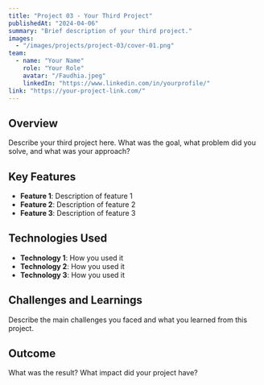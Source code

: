 ```yaml
---
title: "Project 03 - Your Third Project"
publishedAt: "2024-04-06"
summary: "Brief description of your third project."
images:
  - "/images/projects/project-03/cover-01.png"
team:
  - name: "Your Name"
    role: "Your Role"
    avatar: "/Faudhia.jpeg"
    linkedIn: "https://www.linkedin.com/in/yourprofile/"
link: "https://your-project-link.com/"
---
```


## Overview

Describe your third project here. What was the goal, what problem did you solve, and what was your approach?

## Key Features

- **Feature 1**: Description of feature 1
- **Feature 2**: Description of feature 2
- **Feature 3**: Description of feature 3

## Technologies Used

- **Technology 1**: How you used it
- **Technology 2**: How you used it
- **Technology 3**: How you used it

## Challenges and Learnings

Describe the main challenges you faced and what you learned from this project.

## Outcome

What was the result? What impact did your project have?
